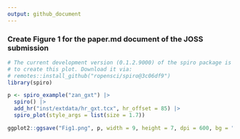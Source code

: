 ```yaml
---
output: github_document
---
```


### Create Figure 1 for the paper.md document of the JOSS submission

```r
# The current development version (0.1.2.9000) of the spiro package is required
# to create this plot. Download it via:
# remotes::install_github("ropensci/spiro@3c06df9")
library(spiro)

p <- spiro_example("zan_gxt") |>
  spiro() |>
  add_hr("inst/extdata/hr_gxt.tcx", hr_offset = 85) |>
  spiro_plot(style_args = list(size = 1.7))

ggplot2::ggsave("Fig1.png", p, width = 9, height = 7, dpi = 600, bg = "white")
```

